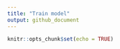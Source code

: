 ```yaml
---
title: "Train model"
output: github_document
---
```


```r
knitr::opts_chunk$set(echo = TRUE)
```

